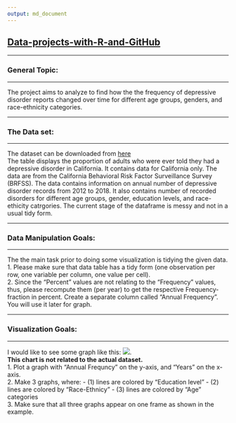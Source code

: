 ```yaml
---
output: md_document
---
```


## [Data-projects-with-R-and-GitHub](https://dr-eberle-zentrum.github.io/Data-projects-with-R-and-GitHub/)  

<hr>
### General Topic: 
<hr>
The project aims to analyze to find how the the frequency of depressive disorder reports changed over time for different age groups, genders, and race-ethnicity categories. 
<hr>

### The Data set: 

<hr>
The dataset can be downloaded from [here](https://data.chhs.ca.gov/dataset/5a281abf-1730-43b0-b17b-ac6a35db5760/resource/724c6fd8-a645-4e52-b63f-32631a20db5d/download/adult-depression-lghc-indicator-24.csv) 
<br> 
The table displays the proportion of adults who were ever told they had a depressive disorder in California. It contains data for California only. The data are from the California Behavioral Risk Factor Surveillance Survey (BRFSS). The data contains information on annual number of depressive disorder records from 2012 to 2018. It also contains number of recorded disorders for different age groups, gender, education levels, and race-ethicity catrgories. The current stage of the dataframe is messy and not in a usual tidy form. 
<hr>

### Data Manipulation Goals: 

<hr>
The the main task prior to doing some visualization is tidying the given data.
<br>
1. Please make sure that data table has a tidy form (one observation per row, one variable per column, one value per cell). 
<br>
2. Since the "Percent" values are not relating to the "Frequency" values, thus, please recompute them (per year) to get the respective Frequency-fraction in percent. Create a separate column called "Annual Frequency". You will use it later for graph. 

<hr>

### Visualization Goals: 

<hr> 
I would like to see some graph like  this:
![](https://www.frontiersin.org/files/Articles/1066706/fpsyg-13-1066706-HTML-r1/image_m/fpsyg-13-1066706-g002.jpg). 
<br>
__This chart is not related to the actual dataset.__ 
<br>
1. Plot a graph with "Annual Frequncy" on the y-axis, and "Years" on the x-axis. 
<br>
2. Make 3 graphs, where: 
- (1) lines are colored by "Education level"
- (2) lines are colored by "Race-Ethnicy"
- (3) lines are colored by "Age" categories
<br>
3. Make sure that all three graphs appear on one frame as shown in the example. 
<br> 
